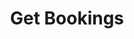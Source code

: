 ---
title: "Get Bookings"
openapi: "GET /bookings"
description: "This endpoint allows the user to get all time bookings."
---